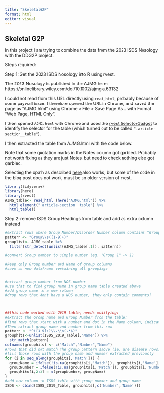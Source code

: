 ```yaml
---
title: "SkeletalG2P"
format: html
editor: visual
---
```


## Skeletal G2P

In this project I am trying to combine the data from the 2023 ISDS Nosology with the DDG2P project.

Steps required:

Step 1: Get the 2023 ISDS Nosology into R using rvest.

The 2023 Nosology is published in the AJMG here: https://onlinelibrary.wiley.com/doi/10.1002/ajmg.a.63132

I could not read from this URL directly using `read_html`, probably because of some paywall issue. I therefore opened the URL in Chrome, and saved the page as "AJMG.html" using Chrome \> File \> Save Page As... with Format "Web Page, HTML Only".

I then opened `AJMG.html` with Chrome and used the [rvest SelectorGadget](https://rvest.tidyverse.org/articles/selectorgadget.html) to identify the selector for the table (which turned out to be called `".article-section__table"`).

I then extracted the table from AJMG.html with the code below.

Note that some quotation marks in the Notes column got garbled. Probably not worth fixing as they are just Notes, but need to check nothing else got garbled.

::: callout-note
Selecting the xpath as described [here](https://www.r-bloggers.com/2015/01/using-rvest-to-scrape-an-html-table/) also works, but some of the code in the blog post does not work, must be an older version of rvest.
:::

```r
library(tidyverse)
library(here)
library(rvest)
AJMG_table<- read_html (here("AJMG.html")) %>%
  html_element(".article-section__table") %>%
  html_table()

```

Step 2: remove ISDS Group Headings from table and add as extra column instead

```r
#extract rows where Group Number/Disorder Number column contains "Group'
pattern <- "Group\\s([1-9]+)"
grouplist<- AJMG_table %>%
  filter(str_detect(unlist(AJMG_table[,1]), pattern))

#convert Group number to simple number (eg. "Group 1" -> 1)

#keep only Group number and Name of group columns
#save as new dataframe containing all groupings


#extract group number from NOS-number
#use that to find group name in group name table created above
#add group name to a new column
#drop rows that dont have a NOS number, they only contain comments?

  

##this code worked with 2019 table, needs modifying:
#extract the Group name and Group Number from the table:
#find rows that start with a number and dot in the Name column, indicating a group heading.
#Then extract group name and number from this row 
pattern <- "^([1-9]+)\\.\\s(.*$)"
grouphits<-unlist(ISDS_2019_Table[,"Name"]) %>%
  str_match(pattern)
colnames(grouphits) <- c("Match","Number","Name")
#rows that did not match the group pattern above (ie. are disease rows) will return NA in grouphits
#fill those rows with the group name and number extracted previously
for (i in seq_along(grouphits[,'Match'])) {
  groupName = ifelse(!is.na(grouphits[i,'Match']), grouphits[i,'Name'], groupName)
  groupNumber = ifelse(!is.na(grouphits[i,'Match']), grouphits[i,'Number'], groupNumber)
  grouphits[i,2:3] = c(groupNumber, groupName)
}
#add new column to ISDS table with group number and group name                      
ISDS <- cbind(ISDS_2019_Table, grouphits[,c('Number','Name')])
```
